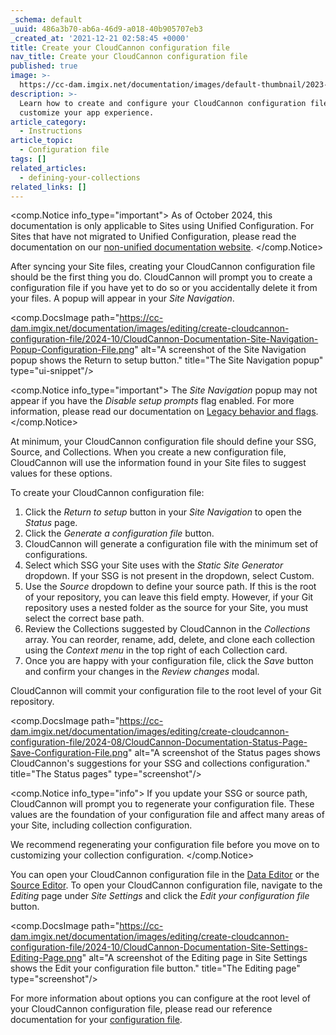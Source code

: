 ```yaml
---
_schema: default
_uuid: 486a3b70-ab6a-46d9-a018-40b905707eb3
_created_at: '2021-12-21 02:58:45 +0000'
title: Create your CloudCannon configuration file
nav_title: Create your CloudCannon configuration file
published: true
image: >-
  https://cc-dam.imgix.net/documentation/images/default-thumbnail/2023-Q4/CloudCannon-Documentation-Thumbnail.png
description: >-
  Learn how to create and configure your CloudCannon configuration file to
  customize your app experience.
article_category:
  - Instructions
article_topic:
  - Configuration file
tags: []
related_articles:
  - defining-your-collections
related_links: []
---
```

<comp.Notice info_type="important">
  As of October 2024, this documentation is only applicable to Sites using Unified Configuration.
  For Sites that have not migrated to Unified Configuration, please read the documentation on our [non-unified documentation website](https://non-unified.cloudcannon.com/documentation/articles/create-a-global-configuration-file/).
</comp.Notice>

After syncing your Site files, creating your CloudCannon configuration file should be the first thing you do. CloudCannon will prompt you to create a configuration file if you have yet to do so or you accidentally delete it from your files. A popup will appear in your *Site Navigation*.

<comp.DocsImage path="https://cc-dam.imgix.net/documentation/images/editing/create-cloudcannon-configuration-file/2024-10/CloudCannon-Documentation-Site-Navigation-Popup-Configuration-File.png" alt="A screenshot of the Site Navigation popup shows the Return to setup button." title="The Site Navigation popup" type="ui-snippet"/>

<comp.Notice info_type="important">
  The *Site Navigation* popup may not appear if you have the *Disable setup prompts* flag enabled. For more information, please read our documentation on [Legacy behavior and flags](/documentation/articles/activating-flags/).
</comp.Notice>

At minimum, your CloudCannon configuration file should define your SSG, Source, and Collections. When you create a new configuration file, CloudCannon will use the information found in your Site files to suggest values for these options.

To create your CloudCannon configuration file:

1. Click the *Return to setup* button in your *Site Navigation* to open the *Status* page.
2. Click the *Generate a configuration file* button.
3. CloudCannon will generate a configuration file with the minimum set of configurations.
4. Select which SSG your Site uses with the *Static Site Generator* dropdown. If your SSG is not present in the dropdown, select Custom.
5. Use the *Source* dropdown to define your source path. If this is the root of your repository, you can leave this field empty. However, if your Git repository uses a nested folder as the source for your Site, you must select the correct base path.
6. Review the Collections suggested by CloudCannon in the *Collections* array. You can reorder, rename, add, delete, and clone each collection using the *Context menu* in the top right of each Collection card.
7. Once you are happy with your configuration file, click the *Save* button and confirm your changes in the *Review changes* modal.

CloudCannon will commit your configuration file to the root level of your Git repository.

<comp.DocsImage path="https://cc-dam.imgix.net/documentation/images/editing/create-cloudcannon-configuration-file/2024-08/CloudCannon-Documentation-Status-Page-Save-Configuration-File.png" alt="A screenshot of the Status pages shows CloudCannon's suggestions for your SSG and collections configuration." title="The Status pages" type="screenshot"/>

<comp.Notice info_type="info">
  If you update your SSG or source path, CloudCannon will prompt you to regenerate your configuration file. These values are the foundation of your configuration file and affect many areas of your Site, including collection configuration.

  We recommend regenerating your configuration file before you move on to customizing your collection configuration.
</comp.Notice>

You can open your CloudCannon configuration file in the [Data Editor](/documentation/articles/the-data-editor/) or the [Source Editor](/documentation/articles/the-data-editor/). To open your CloudCannon configuration file, navigate to the *Editing* page under *Site Settings* and click the *Edit your configuration file* button.

<comp.DocsImage path="https://cc-dam.imgix.net/documentation/images/editing/create-cloudcannon-configuration-file/2024-10/CloudCannon-Documentation-Site-Settings-Editing-Page.png" alt="A screenshot of the Editing page in Site Settings shows the Edit your configuration file button." title="The Editing page" type="screenshot"/>

For more information about options you can configure at the root level of your CloudCannon configuration file, please read our reference documentation for your [configuration file](/documentation/articles/configuration-file-reference/).